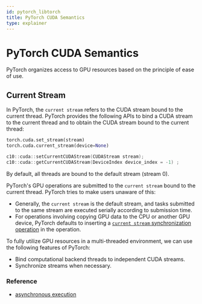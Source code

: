 ```yaml
---
id: pytorch_libtorch
title: PyTorch CUDA Semantics
type: explainer
---
```




# PyTorch CUDA Semantics



PyTorch organizes access to GPU resources based on the principle of ease of use.

## Current Stream

In PyTorch, the `current stream` refers to the CUDA stream bound to the current thread. PyTorch provides the following APIs to bind a CUDA stream to the current thread and to obtain the CUDA stream bound to the current thread:


<Tabs groupId="language"  className="unique-tabs">
<TabItem value="python" label="Python">

```py
torch.cuda.set_stream(stream)
torch.cuda.current_stream(device=None)
```

</TabItem>
<TabItem value="cpp" label="C++">

```cpp
c10::cuda::setCurrentCUDAStream(CUDAStream stream);
c10::cuda::getCurrentCUDAStream(DeviceIndex device_index = -1) ;
```

</TabItem>
</Tabs>

By default, all threads are bound to the default stream (stream 0).

PyTorch's GPU operations are submitted to the `current stream` bound to the current thread. PyTorch tries to make users unaware of this:
- Generally, the `current stream` is the default stream, and tasks submitted to the same stream are executed serially according to submission time.
- For operations involving copying GPU data to the CPU or another GPU device, PyTorch defaults to inserting a [`current stream` synchronization operation](https://github.com/pytorch/pytorch/blob/v1.13.0/aten/src/ATen/native/cuda/Copy.cu#L252) in the operation.

To fully utilize GPU resources in a multi-threaded environment, we can use the following features of PyTorch:
- Bind computational backend threads to independent CUDA streams.
- Synchronize streams when necessary.
   


### Reference
- [asynchronous execution](https://pytorch.org/docs/stable/notes/cuda.html#asynchronous-execution)
